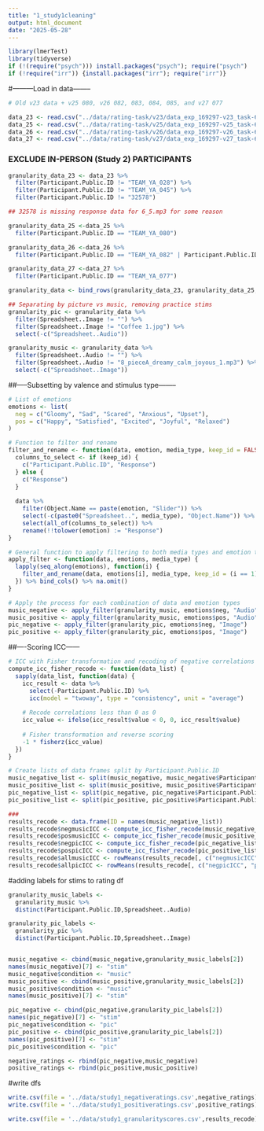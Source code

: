 ```yaml
---
title: "1_study1cleaning"
output: html_document
date: "2025-05-28"
---
```


```r
library(lmerTest)
library(tidyverse)
if (!(require("psych"))) install.packages("psych"); require("psych")
if (!require("irr")) {install.packages("irr"); require("irr")} 
```

#---------Load in data--------
```r
# Old v23 data + v25 080, v26 082, 083, 084, 085, and v27 077

data_23 <- read.csv("../data/rating-task/v23/data_exp_169297-v23_task-6dig.csv")
data_25 <- read.csv("../data/rating-task/v25/data_exp_169297-v25_task-6dig.csv")
data_26 <- read.csv("../data/rating-task/v26/data_exp_169297-v26_task-6dig.csv")
data_27 <- read.csv("../data/rating-task/v27/data_exp_169297-v27_task-6dig.csv")

```

### EXCLUDE IN-PERSON (Study 2) PARTICIPANTS 
```r
granularity_data_23 <- data_23 %>%
  filter(Participant.Public.ID != "TEAM_YA_028") %>%
  filter(Participant.Public.ID != "TEAM_YA_045") %>%
  filter(Participant.Public.ID != "32578")

## 32578 is missing response data for 6_5.mp3 for some reason

granularity_data_25 <-data_25 %>%
  filter(Participant.Public.ID == "TEAM_YA_080")

granularity_data_26 <-data_26 %>%
  filter(Participant.Public.ID == "TEAM_YA_082" | Participant.Public.ID == "TEAM_YA_083" | Participant.Public.ID == "TEAM_YA_084" | Participant.Public.ID == "TEAM_YA_085")

granularity_data_27 <-data_27 %>%
  filter(Participant.Public.ID == "TEAM_YA_077")

granularity_data <- bind_rows(granularity_data_23, granularity_data_25, granularity_data_26, granularity_data_27)
```

```r
## Separating by picture vs music, removing practice stims
granularity_pic <- granularity_data %>%
  filter(Spreadsheet..Image != "") %>%
  filter(Spreadsheet..Image != "Coffee 1.jpg") %>%
  select(-c("Spreadsheet..Audio"))

granularity_music <- granularity_data %>%
  filter(Spreadsheet..Audio != "") %>%
  filter(Spreadsheet..Audio != "8_pieceA_dreamy_calm_joyous_1.mp3") %>%
  select(-c("Spreadsheet..Image"))
```

##-----Subsetting by valence and stimulus type--------
```r
# List of emotions
emotions <- list(
  neg = c("Gloomy", "Sad", "Scared", "Anxious", "Upset"),
  pos = c("Happy", "Satisfied", "Excited", "Joyful", "Relaxed")
)

# Function to filter and rename
filter_and_rename <- function(data, emotion, media_type, keep_id = FALSE) {
  columns_to_select <- if (keep_id) {
    c("Participant.Public.ID", "Response")
  } else {
    c("Response")
  }
  
  data %>%
    filter(Object.Name == paste(emotion, "Slider")) %>%
    select(-c(paste0("Spreadsheet..", media_type), "Object.Name")) %>%
    select(all_of(columns_to_select)) %>%
    rename(!!tolower(emotion) := "Response")
}

# General function to apply filtering to both media types and emotion types
apply_filter <- function(data, emotions, media_type) {
  lapply(seq_along(emotions), function(i) {
    filter_and_rename(data, emotions[i], media_type, keep_id = (i == 1))
  }) %>% bind_cols() %>% na.omit()
}

# Apply the process for each combination of data and emotion types
music_negative <- apply_filter(granularity_music, emotions$neg, "Audio")
music_positive <- apply_filter(granularity_music, emotions$pos, "Audio")
pic_negative <- apply_filter(granularity_pic, emotions$neg, "Image")
pic_positive <- apply_filter(granularity_pic, emotions$pos, "Image")
```

##----Scoring ICC------
```r
# ICC with Fisher transformation and recoding of negative correlations
compute_icc_fisher_recode <- function(data_list) {
  sapply(data_list, function(data) {
    icc_result <- data %>%
      select(-Participant.Public.ID) %>%
      icc(model = "twoway", type = "consistency", unit = "average")
    
    # Recode correlations less than 0 as 0
    icc_value <- ifelse(icc_result$value < 0, 0, icc_result$value)
    
    # Fisher transformation and reverse scoring
    -1 * fisherz(icc_value)
  })
}

# Create lists of data frames split by Participant.Public.ID
music_negative_list <- split(music_negative, music_negative$Participant.Public.ID)
music_positive_list <- split(music_positive, music_positive$Participant.Public.ID)
pic_negative_list <- split(pic_negative, pic_negative$Participant.Public.ID)
pic_positive_list <- split(pic_positive, pic_positive$Participant.Public.ID)

###
results_recode <- data.frame(ID = names(music_negative_list))
results_recode$negmusicICC <- compute_icc_fisher_recode(music_negative_list)
results_recode$posmusicICC <- compute_icc_fisher_recode(music_positive_list)
results_recode$negpicICC <- compute_icc_fisher_recode(pic_negative_list)
results_recode$pospicICC <- compute_icc_fisher_recode(pic_positive_list)
results_recode$allmusicICC <- rowMeans(results_recode[, c("negmusicICC", "posmusicICC")], na.rm = TRUE)
results_recode$allpicICC <- rowMeans(results_recode[, c("negpicICC", "pospicICC")], na.rm = TRUE)
```

#adding labels for stims to rating df
```r
granularity_music_labels <- 
  granularity_music %>%
  distinct(Participant.Public.ID,Spreadsheet..Audio)

granularity_pic_labels <- 
  granularity_pic %>%
  distinct(Participant.Public.ID,Spreadsheet..Image)


music_negative <- cbind(music_negative,granularity_music_labels[2])
names(music_negative)[7] <- "stim"
music_negative$condition <- "music"
music_positive <- cbind(music_positive,granularity_music_labels[2])
music_positive$condition <- "music"
names(music_positive)[7] <- "stim"

pic_negative <- cbind(pic_negative,granularity_pic_labels[2])
names(pic_negative)[7] <- "stim"
pic_negative$condition <- "pic"
pic_positive <- cbind(pic_positive,granularity_pic_labels[2])
names(pic_positive)[7] <- "stim"
pic_positive$condition <- "pic"

negative_ratings <- rbind(pic_negative,music_negative)
positive_ratings <- rbind(pic_positive,music_positive)
```

#write dfs
```r
write.csv(file = '../data/study1_negativeratings.csv',negative_ratings)
write.csv(file = '../data/study1_positiveratings.csv',positive_ratings)

write.csv(file = '../data/study1_granularityscores.csv',results_recode)
```

